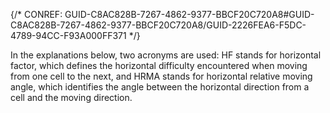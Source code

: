 

{/* CONREF: GUID-C8AC828B-7267-4862-9377-BBCF20C720A8#GUID-C8AC828B-7267-4862-9377-BBCF20C720A8/GUID-2226FEA6-F5DC-4789-94CC-F93A000FF371  */}

In the explanations below, two acronyms are used: HF stands for horizontal factor, which defines the horizontal difficulty encountered when moving from one cell to the next, and HRMA stands for horizontal relative moving angle, which identifies the angle between the horizontal direction from a cell and the moving direction.
